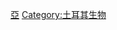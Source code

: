 {{Catnav|頁面分類|各種主題的頁面分類|按國家分類|各國生物|各國植物}}
{{Catnav|頁面分類|各種主題的頁面分類|按國家分類|各國生物|土耳其生物群}}
{{Commons category|Flora of Turkey}}

[[Category:各國植物|亞]]
[[Category:土耳其生物|Category:土耳其生物]]